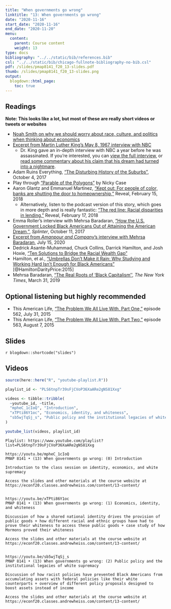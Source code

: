 ```yaml
---
title: "When governments go wrong"
linktitle: "13: When governments go wrong"
date: "2020-11-16"
start_date: "2020-11-16"
end_date: "2020-11-20"
menu:
  content:
    parent: Course content
    weight: 13
type: docs
bibliography: "../../static/bib/references.bib"
csl: "../../static/bib/chicago-fullnote-bibliography-no-bib.csl"
pdf: /slides/pmap8141_f20_13-slides.pdf
thumb: /slides/pmap8141_f20_13-slides.png
output:
  blogdown::html_page:
    toc: true
---
```


## Readings

**Note: This looks like a lot, but most of these are really short videos or tweets or websites**

- <i class="fab fa-twitter-square"></i> [Noah Smith on why we should worry about race, culture, and politics when thinking about economics](https://twitter.com/noahpinion/status/946446862898282496)
- <i class="fab fa-twitter-square"></i> [Excerpt from Martin Luther King's May 8, 1967 interview with NBC](https://twitter.com/Justinfication/status/981622238234456064)
    - Dr. King gave an in-depth interview with NBC a year before he was assassinated. If you're interested, you can [view the full interview](https://www.nbcnews.com/video/martin-luther-king-jr-speaks-with-nbc-news-11-months-before-assassination-1202163779741), or [read some commentary about his claim that his dream had turned into a nightmare](https://www.theroot.com/dr-martin-luther-king-jr-my-dream-has-turned-into-a-1791257458).
- <i class="fab fa-youtube"></i> Adam Ruins Everything, ["The Disturbing History of the Suburbs"](https://www.youtube.com/watch?v=ETR9qrVS17g), October 4, 2017
- <i class="fas fa-trophy"></i> Play through ["Parable of the Polygons"](https://ncase.me/polygons/) by Nicky Case
- <i class="fas fa-external-link-square-alt"></i> Aaron Glantz and Emmanuel Martinez, ["Kept out: For people of color, banks are shutting the door to homeownership,"](https://www.revealnews.org/article/for-people-of-color-banks-are-shutting-the-door-to-homeownership/) Reveal, February 15, 2018
    - Alternatively, listen to the podcast version of this story, which goes in more depth and is really fantastic: <i class="fas fa-podcast"></i> ["The red line: Racial disparities in lending,"](https://www.revealnews.org/episodes/the-red-line-racial-disparities-in-lending/) Reveal, February 17, 2018
- <i class="fas fa-external-link-square-alt"></i> Emma Roller's interview with Mehrsa Baradaran, ["How the U.S. Government Locked Black Americans Out of Attaining the American Dream,"](https://splinternews.com/how-the-u-s-government-locked-black-americans-out-of-a-1819221197), *Splinter*, October 11, 2017
- <i class="fab fa-twitter-square"></i> [Excerpt from *Amanpour and Company*'s interview with Mehrsa Baradaran](https://twitter.com/amanpourcopbs/status/1283481709070123008?s=21), July 15, 2020
- <i class="fas fa-external-link-square-alt"></i> Dedrick Asante-Muhammad, Chuck Collins, Darrick Hamilton, and Josh Hoxie, ["Ten Solutions to Bridge the Racial Wealth Gap"](https://inequality.org/great-divide/ten-solutions-bridge-racial-wealth-divide/)
- <i class="far fa-file-pdf"></i> Hamilton, et al., ["Umbrellas Don't Make it Rain: Why Studying and Working Hard Isn't Enough for Black Americans"](http://econ.hunter.cuny.edu/wp-content/uploads/2016/03/seminar2016-darity2.pdf) [@HamiltonDarityPrice:2015]
- <i class="fas fa-external-link-square-alt"></i> Mehrsa Baradaran, ["The Real Roots of 'Black Capitalism’'](https://www.nytimes.com/2019/03/31/opinion/nixon-capitalism-blacks.html), *The New York Times*, March 31, 2019

## Optional listening but highly recommended

- <i class="fas fa-podcast"></i> This American Life, ["The Problem We All Live With, Part One,"](https://www.thisamericanlife.org/562/the-problem-we-all-live-with-part-one) episode 562, July 31, 2015
- <i class="fas fa-podcast"></i> This American Life, ["The Problem We All Live With, Part Two,"](https://www.thisamericanlife.org/563/the-problem-we-all-live-with-part-two) episode 563, August 7, 2015


## Slides

`r blogdown::shortcode("slides")`


## Videos

```r
source(here::here("R", "youtube-playlist.R"))

playlist_id <- "PLS6tnpTr39sFjCVoP36XaARe2gNS81Xxg"

videos <- tibble::tribble(
  ~youtube_id, ~title,
  "mpheC_1cIoQ", "Introduction",
  "xTPti86Y1oc", "Economics, identity, and whiteness",
  "sb5wjTqSj_s", "Public policy and the institutional legacies of white supremacy"
)

youtube_list(videos, playlist_id)
```


```cat
Playlist: https://www.youtube.com/playlist?list=PLS6tnpTr39sFjCVoP36XaARe2gNS81Xxg

https://youtu.be/mpheC_1cIoQ
PMAP 8141 • (13) When governments go wrong: (0) Introduction

Introduction to the class session on identity, economics, and white supremacy

Access the slides and other materials at the course website at https://econf20.classes.andrewheiss.com/content/13-content/


https://youtu.be/xTPti86Y1oc
PMAP 8141 • (13) When governments go wrong: (1) Economics, identity, and whiteness

Discussion of how a shared national identity drives the provision of public goods + how different racial and ethnic groups have had to prove their whiteness to access these public goods + case study of how Mormons proved their whiteness

Access the slides and other materials at the course website at https://econf20.classes.andrewheiss.com/content/13-content/


https://youtu.be/sb5wjTqSj_s
PMAP 8141 • (13) When governments go wrong: (2) Public policy and the institutional legacies of white supremacy

Discussion of how racist policies have prevented Black Americans from accumulating assets with federal policies like their white counterparts + overview of different policy proposals designed to boost assets instead of income

Access the slides and other materials at the course website at https://econf20.classes.andrewheiss.com/content/13-content/
```
